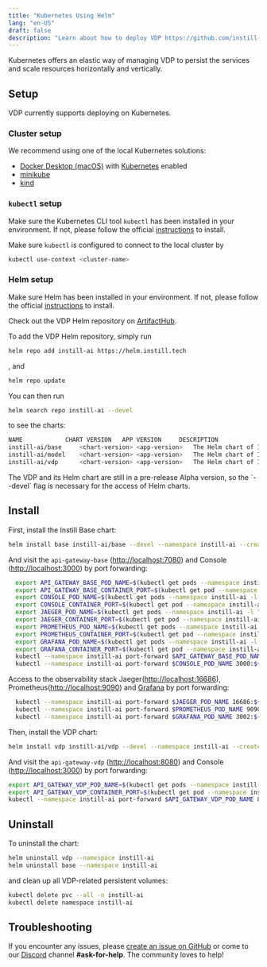 ```yaml
---
title: "Kubernetes Using Helm"
lang: "en-US"
draft: false
description: "Learn about how to deploy VDP https://github.com/instill-ai/vdp in Kubernetes using Helm"
---
```


Kubernetes offers an elastic way of managing VDP to persist the services and scale resources horizontally and vertically.

## Setup

VDP currently supports deploying on Kubernetes.

### Cluster setup

We recommend using one of the local Kubernetes solutions:

- [Docker Desktop (macOS)](https://docs.docker.com/desktop/) with [Kubernetes](https://docs.docker.com/desktop/kubernetes) enabled
- [minikube](https://minikube.sigs.k8s.io/docs/start)
- [kind](https://kind.sigs.k8s.io)

### `kubectl` setup

Make sure the Kubernetes CLI tool `kubectl` has been installed in your environment.
If not, please follow the official [instructions](https://kubernetes.io/docs/tasks/tools/#kubectl) to install.

Make sure `kubectl` is configured to connect to the local cluster by

```bash
kubectl use-context <cluster-name>
```

### Helm setup

Make sure Helm has been installed in your environment. If not, please follow the official [instructions](https://helm.sh/docs/intro/install) to install.

Check out the VDP Helm repository on [ArtifactHub](https://artifacthub.io/packages/helm/instill-ai/vdp).

To add the VDP Helm repository, simply run

```bash
helm repo add instill-ai https://helm.instill.tech
```

, and

```bash
helm repo update
```

You can then run

```bash
helm search repo instill-ai --devel
```

to see the charts:

```bash
NAME            CHART VERSION   APP VERSION     DESCRIPTION
instill-ai/base 	<chart-version> <app-version> 	The Helm chart of Instill Base
instill-ai/model	<chart-version> <app-version> 	The Helm chart of Instill Model
instill-ai/vdp  	<chart-version> <app-version>	The Helm chart of Instill VDP
```

<InfoBlock type="info" title="info">
  The VDP and its Helm chart are still in a pre-release Alpha version, so the
  `--devel` flag is necessary for the access of Helm charts.
</InfoBlock>

## Install

First, install the Instill Base chart:

```bash
helm install base instill-ai/base --devel --namespace instill-ai --create-namespace
```

And visit the `api-gateway-base` ([http://localhost:7080](http://localhost:7080)) and Console ([http://localhost:3000](http://localhost:3000)) by port forwarding:

```bash
  export API_GATEWAY_BASE_POD_NAME=$(kubectl get pods --namespace instill-ai -l "app.kubernetes.io/component=api-gateway-base,app.kubernetes.io/instance=base" -o jsonpath="{.items[0].metadata.name}")
  export API_GATEWAY_BASE_CONTAINER_PORT=$(kubectl get pod --namespace instill-ai $API_GATEWAY_BASE_POD_NAME -o jsonpath="{.spec.containers[0].ports[0].containerPort}")
  export CONSOLE_POD_NAME=$(kubectl get pods --namespace instill-ai -l "app.kubernetes.io/component=console,app.kubernetes.io/instance=base" -o jsonpath="{.items[0].metadata.name}")
  export CONSOLE_CONTAINER_PORT=$(kubectl get pod --namespace instill-ai $CONSOLE_POD_NAME -o jsonpath="{.spec.containers[0].ports[0].containerPort}")
  export JAEGER_POD_NAME=$(kubectl get pods --namespace instill-ai -l "app.kubernetes.io/component=query,app.kubernetes.io/instance=base" -o jsonpath="{.items[0].metadata.name}")
  export JAEGER_CONTAINER_PORT=$(kubectl get pod --namespace instill-ai $JAEGER_POD_NAME -o jsonpath="{.spec.containers[0].ports[0].containerPort}")
  export PROMETHEUS_POD_NAME=$(kubectl get pods --namespace instill-ai -l "app.kubernetes.io/name=prometheus,app.kubernetes.io/instance=base" -o jsonpath="{.items[0].metadata.name}")
  export PROMETHEUS_CONTAINER_PORT=$(kubectl get pod --namespace instill-ai $PROMETHEUS_POD_NAME -o jsonpath="{.spec.containers[0].ports[0].containerPort}")
  export GRAFANA_POD_NAME=$(kubectl get pods --namespace instill-ai -l "app.kubernetes.io/name=grafana,app.kubernetes.io/instance=base" -o jsonpath="{.items[0].metadata.name}")
  export GRAFANA_CONTAINER_PORT=$(kubectl get pod --namespace instill-ai $GRAFANA_POD_NAME -o jsonpath="{.spec.containers[0].ports[0].containerPort}")
  kubectl --namespace instill-ai port-forward $API_GATEWAY_BASE_POD_NAME 7080:${API_GATEWAY_BASE_CONTAINER_PORT}
  kubectl --namespace instill-ai port-forward $CONSOLE_POD_NAME 3000:${CONSOLE_CONTAINER_PORT}
```

Access to the observability stack Jaeger([http://localhost:16686](http://localhost:16686)), Prometheus([http://localhost:9090](http://localhost:9090)) and [Grafana](<[http://localhost:3002](http://localhost:3002)>) by port forwarding:

```bash
  kubectl --namespace instill-ai port-forward $JAEGER_POD_NAME 16686:${JAEGER_CONTAINER_PORT}
  kubectl --namespace instill-ai port-forward $PROMETHEUS_POD_NAME 9090:${PROMETHEUS_CONTAINER_PORT}
  kubectl --namespace instill-ai port-forward $GRAFANA_POD_NAME 3002:${GRAFANA_CONTAINER_PORT}
```

Then, install the VDP chart:

```bash
helm install vdp instill-ai/vdp --devel --namespace instill-ai --create-namespace
```

And visit the `api-gateway-vdp` ([http://localhost:8080](http://localhost:8080)) and Console ([http://localhost:3000](http://localhost:3000)) by port forwarding:

```bash
export API_GATEWAY_VDP_POD_NAME=$(kubectl get pods --namespace instill-ai -l "app.kubernetes.io/component=api-gateway-vdp,app.kubernetes.io/instance=vdp" -o jsonpath="{.items[0].metadata.name}")
export API_GATEWAY_VDP_CONTAINER_PORT=$(kubectl get pod --namespace instill-ai $API_GATEWAY_VDP_POD_NAME -o jsonpath="{.spec.containers[0].ports[0].containerPort}")
kubectl --namespace instill-ai port-forward $API_GATEWAY_VDP_POD_NAME 8080:${API_GATEWAY_VDP_CONTAINER_PORT}
```

## Uninstall

To uninstall the chart:

```bash
helm uninstall vdp --namespace instill-ai
helm uninstall base --namespace instill-ai
```

and clean up all VDP-related persistent volumes:

```bash
kubectl delete pvc --all -n instill-ai
kubectl delete namespace instill-ai
```

## Troubleshooting

If you encounter any issues, please [create an issue on GitHub](https://github.com/instill-ai/community/issues)
or come to our [Discord](https://discord.gg/sevxWsqpGh) channel **#ask-for-help**. The community loves to help!
